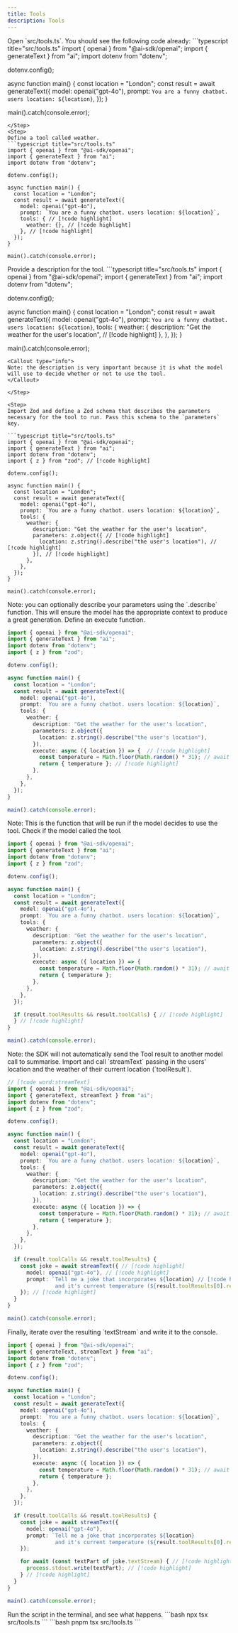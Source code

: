 ```yaml
---
title: Tools
description: Tools
---
```


<Steps>

<Step>
Open `src/tools.ts`. You should see the following code already:
```typescript title="src/tools.ts"
import { openai } from "@ai-sdk/openai";
import { generateText } from "ai";
import dotenv from "dotenv";

dotenv.config();

async function main() {
  const location = "London";
  const result = await generateText({
    model: openai("gpt-4o"),
    prompt: `You are a funny chatbot. users location: ${location}`,
  });
}

main().catch(console.error);
````
</Step>
<Step>
Define a tool called weather.
```typescript title="src/tools.ts"
import { openai } from "@ai-sdk/openai";
import { generateText } from "ai";
import dotenv from "dotenv";

dotenv.config();

async function main() {
  const location = "London";
  const result = await generateText({
    model: openai("gpt-4o"),
    prompt: `You are a funny chatbot. users location: ${location}`,
    tools: { // [!code highlight]
      weather: {}, // [!code highlight]
    }, // [!code highlight]
  });
}

main().catch(console.error);
````
</Step>

<Step>
Provide a description for the tool.
```typescript title="src/tools.ts"
import { openai } from "@ai-sdk/openai";
import { generateText } from "ai";
import dotenv from "dotenv";

dotenv.config();

async function main() {
  const location = "London";
  const result = await generateText({
    model: openai("gpt-4o"),
    prompt: `You are a funny chatbot. users location: ${location}`,
    tools: {
      weather: {
        description: "Get the weather for the user's location", // [!code highlight]
      },
    },
  });
}

main().catch(console.error);
````
<Callout type="info">
Note: the description is very important because it is what the model will use to decide whether or not to use the tool.
</Callout>

</Step>

<Step>
Import Zod and define a Zod schema that describes the parameters necessary for the tool to run. Pass this schema to the `parameters` key.

```typescript title="src/tools.ts"
import { openai } from "@ai-sdk/openai";
import { generateText } from "ai";
import dotenv from "dotenv";
import { z } from "zod"; // [!code highlight]

dotenv.config();

async function main() {
  const location = "London";
  const result = await generateText({
    model: openai("gpt-4o"),
    prompt: `You are a funny chatbot. users location: ${location}`,
    tools: {
      weather: {
        description: "Get the weather for the user's location",
        parameters: z.object({ // [!code highlight]
          location: z.string().describe("the user's location"), // [!code highlight]
        }), // [!code highlight]
      },
    },
  });
}

main().catch(console.error);
````
<Callout type="info">
Note: you can optionally describe your parameters using the `.describe` function. This will ensure the model has the appropriate context to produce a great generation.
</Callout>

</Step>

<Step>
Define an execute function. 

```typescript title="src/tools.ts"
import { openai } from "@ai-sdk/openai";
import { generateText } from "ai";
import dotenv from "dotenv";
import { z } from "zod";

dotenv.config();

async function main() {
  const location = "London";
  const result = await generateText({
    model: openai("gpt-4o"),
    prompt: `You are a funny chatbot. users location: ${location}`,
    tools: {
      weather: {
        description: "Get the weather for the user's location",
        parameters: z.object({
          location: z.string().describe("the user's location"),
        }),
        execute: async ({ location }) => {  // [!code highlight]
          const temperature = Math.floor(Math.random() * 31); // await getWeather(location) // [!code highlight]
          return { temperature }; // [!code highlight]
        },
      },
    },
  });
}

main().catch(console.error);
````
<Callout type="info">
Note: This is the function that will be run if the model decides to use the tool.
</Callout>

</Step>


<Step>
Check if the model called the tool.

```typescript title="src/tools.ts"
import { openai } from "@ai-sdk/openai";
import { generateText } from "ai";
import dotenv from "dotenv";
import { z } from "zod";

dotenv.config();

async function main() {
  const location = "London";
  const result = await generateText({
    model: openai("gpt-4o"),
    prompt: `You are a funny chatbot. users location: ${location}`,
    tools: {
      weather: {
        description: "Get the weather for the user's location",
        parameters: z.object({
          location: z.string().describe("the user's location"),
        }),
        execute: async ({ location }) => {
          const temperature = Math.floor(Math.random() * 31); // await getWeather(location)
          return { temperature };
        },
      },
    },
  });

  if (result.toolResults && result.toolCalls) { // [!code highlight]
  } // [!code highlight]
}

main().catch(console.error);
```
<Callout type="info">
Note: the SDK will not automatically send the Tool result to another model call to summarise.
</Callout>

</Step>

<Step>
Import and call `streamText` passing in the users' location and the weather of their current location (`toolResult`).

```typescript title="src/tools.ts"
// [!code word:streamText]
import { openai } from "@ai-sdk/openai";
import { generateText, streamText } from "ai";
import dotenv from "dotenv";
import { z } from "zod";

dotenv.config();

async function main() {
  const location = "London";
  const result = await generateText({
    model: openai("gpt-4o"),
    prompt: `You are a funny chatbot. users location: ${location}`,
    tools: {
      weather: {
        description: "Get the weather for the user's location",
        parameters: z.object({
          location: z.string().describe("the user's location"),
        }),
        execute: async ({ location }) => {
          const temperature = Math.floor(Math.random() * 31); // await getWeather(location)
          return { temperature };
        },
      },
    },
  });

  if (result.toolCalls && result.toolResults) {
    const joke = await streamText({ // [!code highlight]
      model: openai("gpt-4o"), // [!code highlight]
      prompt: `Tell me a joke that incorporates ${location} // [!code highlight]
               and it's current temperature (${result.toolResults[0].result.temperature})`, // [!code highlight]
    }); // [!code highlight]
  }
}

main().catch(console.error);
```
</Step>
<Step>
Finally, iterate over the resulting `textStream` and write it to the console.

```typescript title="src/tools.ts"
import { openai } from "@ai-sdk/openai";
import { generateText, streamText } from "ai";
import dotenv from "dotenv";
import { z } from "zod";

dotenv.config();

async function main() {
  const location = "London";
  const result = await generateText({
    model: openai("gpt-4o"),
    prompt: `You are a funny chatbot. users location: ${location}`,
    tools: {
      weather: {
        description: "Get the weather for the user's location",
        parameters: z.object({
          location: z.string().describe("the user's location"),
        }),
        execute: async ({ location }) => {
          const temperature = Math.floor(Math.random() * 31); // await getWeather(location)
          return { temperature };
        },
      },
    },
  });

  if (result.toolCalls && result.toolResults) {
    const joke = await streamText({
      model: openai("gpt-4o"),
      prompt: `Tell me a joke that incorporates ${location}
               and it's current temperature (${result.toolResults[0].result.temperature})`,
    });

    for await (const textPart of joke.textStream) { // [!code highlight]
      process.stdout.write(textPart); // [!code highlight]
    } // [!code highlight]
  }
}

main().catch(console.error);
```
</Step>

<Step>
Run the script in the terminal, and see what happens.
<Tabs items={['npm', 'pnpm']}>
  <Tab value="npm">
  ```bash
  npx tsx src/tools.ts
  ```
  </Tab>
  <Tab value="pnpm">
  ```bash
  pnpm tsx src/tools.ts
  ```
  </Tab>
</Tabs>

</Step>

</Steps>


